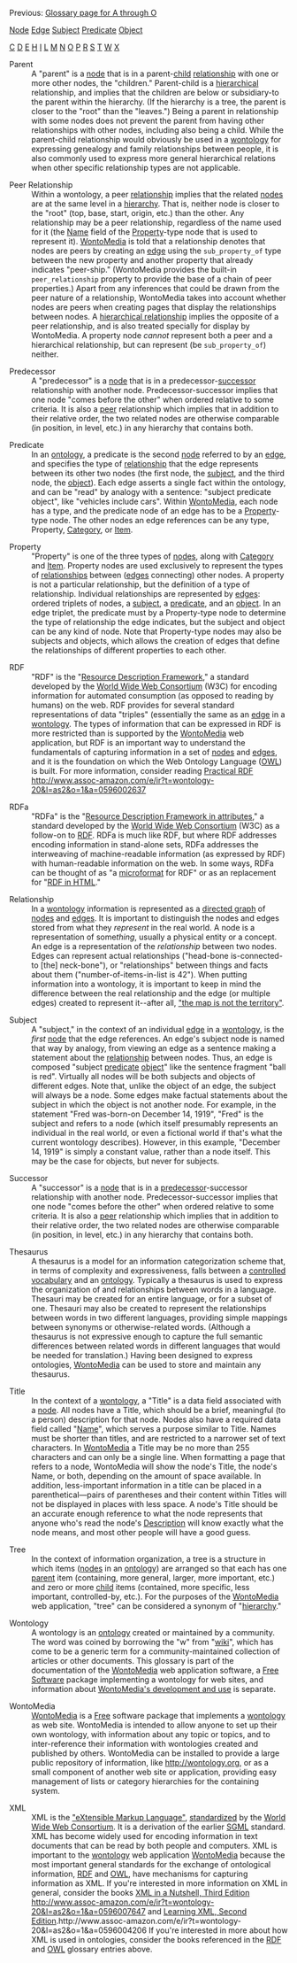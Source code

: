 <!-- Copyright (c)  2010  Glen E. Ivey
     Permission is granted to copy, distribute and/or modify this document
     under the terms of the GNU Free Documentation License, Version 1.3;
     with no Invariant Sections, no Front-Cover Texts, and no Back-Cover Texts.
     A copy of the license is in the file COPYING.DOCUMENTATION
  -->


Previous: [[WmHelp:GlossaryAtoO|Glossary page for A through O]]

[[WmHelp:GlossaryAtoO#anchor_Node|Node]]
[[WmHelp:GlossaryAtoO#anchor_Edge|Edge]]
[[WmHelp:GlossaryPtoZ#anchor_Subject|Subject]]
[[WmHelp:GlossaryPtoZ#anchor_Predicate|Predicate]]
[[WmHelp:GlossaryAtoO#anchor_Object|Object]]

[[WmHelp:GlossaryAtoO#anchor_C|C]]
[[WmHelp:GlossaryAtoO#anchor_D|D]]
[[WmHelp:GlossaryAtoO#anchor_E|E]]
[[WmHelp:GlossaryAtoO#anchor_H|H]]
[[WmHelp:GlossaryAtoO#anchor_I|I]]
[[WmHelp:GlossaryAtoO#anchor_L|L]]
[[WmHelp:GlossaryAtoO#anchor_M|M]]
[[WmHelp:GlossaryAtoO#anchor_N|N]]
[[WmHelp:GlossaryAtoO#anchor_O|O]]
[[WmHelp:GlossaryPtoZ#anchor_P|P]]
[[WmHelp:GlossaryPtoZ#anchor_R|R]]
[[WmHelp:GlossaryPtoZ#anchor_S|S]]
[[WmHelp:GlossaryPtoZ#anchor_T|T]]
[[WmHelp:GlossaryPtoZ#anchor_W|W]]
[[WmHelp:GlossaryPtoZ#anchor_X|X]]


<span id="anchor_P"></span>
<span id="anchor_Parent"></span>
;Parent
:A "parent" is a [[WmHelp:GlossaryAtoO#anchor_Node|node]] that is in a parent-[[WmHelp:GlossaryAtoO#anchor_Child|child]] [[WmHelp:GlossaryPtoZ#anchor_Relationship|relationship]] with one or more other nodes, the "children."  Parent-child is a [[WmHelp:GlossaryAtoO#anchor_Hierarchy|hierarchical]] relationship, and implies that the children are below or subsidiary-to the parent within the hierarchy.  (If the hierarchy is a tree, the parent is closer to the "root" than the "leaves.")  Being a parent in relationship with some nodes does not prevent the parent from having other relationships with other nodes, including also being a child.  While the parent-child relationship would obviously be used in a [[WmHelp:GlossaryPtoZ#anchor_Wontology|wontology]] for expressing genealogy and family relationships between people, it is also commonly used to express more general hierarchical relations when other specific relationship types are not applicable.
<span id="anchor_Peer"></span>
;Peer Relationship
:Within a wontology, a peer [[WmHelp:GlossaryPtoZ#anchor_Relationship|relationship]] implies that the related [[WmHelp:GlossaryAtoO#anchor_Node|nodes]] are at the same level in a [[WmHelp:GlossaryAtoO#anchor_Hierarchy|hierarchy]].  That is, neither node is closer to the "root" (top, base, start, origin, etc.) than the other.  Any relationship may be a peer relationship, regardless of the name used for it (the [[WmHelp:GlossaryAtoO#anchor_Name|Name]] field of the [[WmHelp:GlossaryPtoZ#anchor_Property|Property]]-type node that is used to represent it).  [[WmHelp:GlossaryPtoZ#anchor_WontoMedia|WontoMedia]] is told that a relationship denotes that nodes are peers by creating an [[WmHelp:GlossaryAtoO#anchor_Edge|edge]] using the <tt>sub_property_of</tt> type between the new property and another property that already indicates "peer-ship."  (WontoMedia provides the built-in <tt>peer_relationship</tt> property to provide the base of a chain of peer properties.)  Apart from any inferences that could be drawn from the peer nature of a relationship, WontoMedia takes into account whether nodes are peers when creating pages that display the relationships between nodes.  A [[WmHelp:GlossaryAtoO#anchor_Hierarchical|hierarchical relationship]] implies the opposite of a peer relationship, and is also treated specially for display by WontoMedia.  A property node ''cannot'' represent both a peer and a hierarchical relationship, but can represent (be <tt>sub_property_of</tt>) neither.
<span id="anchor_Predecessor"></span>
;Predecessor
:A "predecessor" is a [[WmHelp:GlossaryAtoO#anchor_Node|node]] that is in a predecessor-[[WmHelp:GlossaryPtoZ#anchor_Successor|successor]] relationship with another node.  Predecessor-successor implies that one node "comes before the other" when ordered relative to some criteria.  It is also a [[WmHelp:GlossaryPtoZ#anchor_Peer|peer]] relationship which implies that in addition to their relative order, the two related nodes are otherwise comparable (in position, in level, etc.) in any hierarchy that contains both.
<span id="anchor_Predicate"></span>
;Predicate
:In an [[WmHelp:GlossaryAtoO#anchor_Ontology|ontology]], a predicate is the second [[WmHelp:GlossaryAtoO#anchor_Node|node]] referred to by an [[WmHelp:GlossaryAtoO#anchor_Edge|edge]], and specifies the type of [[WmHelp:GlossaryPtoZ#anchor_Relationship|relationship]] that the edge represents between its other two nodes (the first node, the [[WmHelp:GlossaryPtoZ#anchor_Subject|subject]], and the third node, the [[WmHelp:GlossaryAtoO#anchor_Object|object]]).  Each edge asserts a single fact within the ontology, and can be "read" by analogy with a sentence:  "subject predicate object", like "vehicles include cars".  Within [[WmHelp:GlossaryPtoZ#anchor_WontoMedia|WontoMedia]], each node has a type, and the predicate node of an edge has to be a [[WmHelp:GlossaryPtoZ#anchor_Property|Property]]-type node.  The other nodes an edge references can be any type, Property, [[WmHelp:GlossaryAtoO#anchor_Category|Category]], or [[#category_Item|Item]].
<span id="anchor_Property"></span>
;Property
:"Property" is one of the three types of [[WmHelp:GlossaryAtoO#anchor_Node|nodes]], along with [[WmHelp:GlossaryAtoO#anchor_Category|Category]] and [[WmHelp:GlossaryAtoO#anchor_Item|Item]].  Property nodes are used exclusively to represent the types of [[WmHelp:GlossaryPtoZ#anchor_Relationships|relationships]] between ([[WmHelp:GlossaryAtoO#anchor_Edge|edges]] connecting) other nodes.  A property is not a particular relationship, but the definition of a type of relationship.  Individual relationships are represented by [[WmHelp:GlossaryAtoO#anchor_Edge|edges]]:  ordered triplets of nodes, a [[WmHelp:GlossaryPtoZ#anchor_Subject|subject]], a [[WmHelp:GlossaryPtoZ#anchor_Predicate|predicate]], and an [[WmHelp:GlossaryAtoO#anchor_Object|object]].  In an edge triplet, the predicate must by a Property-type node to determine the type of relationship the edge indicates, but the subject and object can be any kind of node.  Note that Property-type nodes may also be subjects and objects, which allows the creation of edges that define the relationships of different properties to each other.
<span id="anchor_R"></span>
<span id="anchor_RDF"></span>
;RDF
:"RDF" is the "[http://www.w3.org/RDF/ Resource Description Framework]," a standard developed by the [http://www.w3.org/ World Wide Web Consortium] (W3C) for encoding information for automated consumption (as opposed to reading by humans) on the web.  RDF provides for several standard representations of data "triples" (essentially the same as an [[WmHelp:GlossaryAtoO#anchor_Edge|edge]] in a [[WmHelp:GlossaryPtoZ#anchor_Wontology|wontology]].  The types of information that can be expressed in RDF is more restricted than is supported by the [[WmHelp:GlossaryPtoZ#anchor_WontoMedia|WontoMedia]] web application, but RDF is an important way to understand the fundamentals of capturing information in a set of [[WmHelp:GlossaryAtoO#anchor_Node|nodes]] and [[WmHelp:GlossaryAtoO#anchor_Edge|edges]], and it is the foundation on which the Web Ontology Language ([[WmHelp:GlossaryAtoO#anchor_OWL|OWL]]) is built.  For more information, consider reading [http://www.amazon.com/gp/product/0596002637?ie=UTF8&tag=wontology-20&linkCode=as2&camp=1789&creative=390957&creativeASIN=0596002637 Practical RDF] http://www.assoc-amazon.com/e/ir?t=wontology-20&l=as2&o=1&a=0596002637
<span id="anchor_RDFa"></span>
;RDFa
:"RDFa" is the "[http://www.w3.org/TR/xhtml-rdfa-primer/ Resource Description Framework in attributes]," a standard developed by the [http://www.w3.org/ World Wide Web Consortium] (W3C) as a follow-on to [[WmHelp:GlossaryPtoZ#anchor_RDF|RDF]].  RDFa is much like RDF, but where RDF addresses encoding information in stand-alone sets, RDFa addresses the interweaving of machine-readable information (as expressed by RDF) with human-readable information on the web.  In some ways, RDFa can be thought of as "a [[WmHelp:GlossaryAtoO#anchor_Microformat|microformat]] for RDF" or as an replacement for "[http://www.w3.org/2001/sw/BestPractices/HTML/ RDF in HTML]."
<span id="anchor_Relationship"></span>
;Relationship
:In a [[WmHelp:GlossaryPtoZ#anchor_Wontology|wontology]] information is represented as a [http://en.wikipedia.org/wiki/Directed_graph directed graph] of [[WmHelp:GlossaryAtoO#anchor_Node|nodes]] and [[WmHelp:GlossaryAtoO#anchor_Edge|edges]].  It is important to distinguish the nodes and edges stored from what they ''represent'' in the real world.  A node is a representation of some''thing'', usually a physical entity or a concept.  An edge is a representation of the ''relationship'' between two nodes.  Edges can represent actual relationships ("head-bone is-connected-to [the] neck-bone"), or "relationships" between things and facts about them ("number-of-items-in-list is 42").  When putting information into a wontology, it is important to keep in mind the difference between the real relationship and the edge (or multiple edges) created to represent it--after all, [http://en.wikipedia.org/wiki/Map%E2%80%93territory_relation "the map is not the territory"].
<span id="anchor_S"></span>
<span id="anchor_Subject"></span>
;Subject
:A "subject," in the context of an individual [[WmHelp:GlossaryAtoO#anchor_Edge|edge]] in a [[WmHelp:GlossaryPtoZ#anchor_Wontology|wontology]], is the ''first'' [[WmHelp:GlossaryAtoO#anchor_Node|node]] that the edge references.  An edge's subject node is named that way by analogy, from viewing an edge as a sentence making a statement about the [[WmHelp:GlossaryPtoZ#anchor_Relationship|relationship]] between nodes.  Thus, an edge is composed "subject [[WmHelp:GlossaryPtoZ#anchor_Predicate|predicate]] [[WmHelp:GlossaryAtoO#anchor_Object|object]]" like the sentence fragment "ball is red".  Virtually all nodes will be both subjects and objects of different edges.  Note that, unlike the object of an edge, the subject will always be a node.  Some edges make factual statements about the subject in which the object is not another node.  For example, in the statement "Fred was-born-on December 14, 1919", "Fred" is the subject and refers to a node (which itself presumably represents an individual in the real world, or even a fictional world if that's what the current wontology describes).  However, in this example, "December 14, 1919" is simply a constant value, rather than a node itself.  This may be the case for objects, but never for subjects.
<span id="anchor_Successor"></span>
;Successor
:A "successor" is a [[WmHelp:GlossaryAtoO#anchor_Node|node]] that is in a [[WmHelp:GlossaryPtoZ#anchor_Predecessor|predecessor]]-successor relationship with another node.  Predecessor-successor implies that one node "comes before the other" when ordered relative to some criteria.  It is also a [[WmHelp:GlossaryPtoZ#anchor_Peer|peer]] relationship which implies that in addition to their relative order, the two related nodes are otherwise comparable (in position, in level, etc.) in any hierarchy that contains both.
<span id="anchor_T"></span>
<span id="anchor_Thesaurus"></span>
;Thesaurus
:A thesaurus is a model for an information categorization scheme that, in terms of complexity and expressiveness, falls between a [[WmHelp:GlossaryAtoO#anchor_Controlled|controlled vocabulary]] and an [[WmHelp:GlossaryAtoO#anchor_Ontology|ontology]].  Typically a thesaurus is used to express the organization of and relationships between words in a language.  Thesauri may be created for an entire language, or for a subset of one.  Thesauri may also be created to represent the relationships between words in two different languages, providing simple mappings between synonyms or otherwise-related words.  (Although a thesaurus is not expressive enough to capture the full semantic differences between related words in different languages that would be needed for translation.)  Having been designed to express ontologies, [[WmHelp:GlossaryPtoZ#anchor_WontoMedia|WontoMedia]] can be used to store and maintain any thesaurus.
<span id="anchor_Title"></span>
;Title
:In the context of a [[WmHelp:GlossaryPtoZ#anchor_Wontology|wontology]], a "Title" is a data field associated with a [[WmHelp:GlossaryAtoO#anchor_Node|node]].  All nodes have a Title, which should be a brief, meaningful (to a person) description for that node.  Nodes also have a required data field called "[[WmHelp:GlossaryAtoO#anchor_Name|Name]]", which serves a purpose similar to Title.  Names must be shorter than titles, and are restricted to a narrower set of text characters.  In [[WmHelp:GlossaryPtoZ#anchor_WontoMedia|WontoMedia]] a Title may be no more than 255 characters and can only be a single line.  When formatting a page that refers to a node, WontoMedia will show the node's Title, the node's Name, or both, depending on the amount of space available.  In addition, less-important information in a title can be placed in a parenthetical&mdash;pairs of parentheses and their content within Titles will not be displayed in places with less space.  A node's Title should be an accurate enough reference to what the node represents that anyone who's read the node's [[WmHelp:GlossaryAtoO#anchor_Description|Description]] will know exactly what the node means, and most other people will have a good guess.
<span id="anchor_Tree"></span>
;Tree
:In the context of information organization, a tree is a structure in which items ([[WmHelp:GlossaryAtoO#anchor_Node|nodes]] in an [[WmHelp:GlossaryAtoO#anchor_Ontology|ontology]]) are arranged so that each has one [[WmHelp:GlossaryPtoZ#anchor_Parent|parent]] item (containing, more general, larger, more important, etc.) and zero or more [[WmHelp:GlossaryAtoO#anchor_Child|child]] items (contained, more specific, less important, controlled-by, etc.).  For the purposes of the [[WmHelp:GlossaryPtoZ#anchor_WontoMedia|WontoMedia]] web application, "tree" can be considered a synonym of "[[WmHelp:GlossaryAtoO#anchor_Hierarchy|hierarchy]]."
<span id="anchor_W"></span>
<span id="anchor_Wontology"></span>
;Wontology
:A wontology is an [[WmHelp:GlossaryAtoO#anchor_Ontology|ontology]] created or maintained by a community.  The word was coined by borrowing the "w" from "[http://en.wikipedia.org/wiki/Wiki wiki]", which has come to be a generic term for a community-maintained collection of articles or other documents.  This glossary is part of the documentation of the [[WmHelp:GlossaryPtoZ#anchor_WontoMedia|WontoMedia]] web application software, a [http://en.wikipedia.org/wiki/Free_software Free Software] package implementing a wontology for web sites, and information about [http://wontomedia.rubyforge.org/ WontoMedia's development and use] is separate.
<span id="anchor_WontoMedia"></span>
;WontoMedia
:[[WontoMedia]] is a [http://en.wikipedia.org/wiki/Free_software Free] software package that implements a [[WmHelp:GlossaryPtoZ#anchor_Wontology|wontology]] as web site.  WontoMedia is intended to allow anyone to set up their own wontology, with information about any topic or topics, and to inter-reference their information with wontologies created and published by others.  WontoMedia can be installed to provide a large public repository of information, like http://wontology.org, or as a small component of another web site or application, providing easy management of lists or category hierarchies for the containing system.
<span id="anchor_X"></span>
<span id="anchor_XML"></span>
;XML
:XML is the [http://en.wikipedia.org/wiki/XML "eXtensible Markup Language"], [http://www.w3.org/TR/2006/REC-xml11-20060816/ standardized] by the [http://www.w3.org/ World Wide Web Consortium].  It is a derivation of the earlier [http://en.wikipedia.org/wiki/Standard_Generalized_Markup_Language SGML] standard.  XML has become widely used for encoding information in text documents that can be read by both people and computers.  XML is important to the [[WmHelp:GlossaryPtoZ#anchor_Wontology|wontology]] web application [[WmHelp:GlossaryPtoZ#anchor_WontoMedia|WontoMedia]] because the most important general standards for the exchange of ontological information, [[WmHelp:GlossaryPtoZ#anchor_RDF|RDF]] and [[WmHelp:GlossaryAtoO#anchor_OWL|OWL]], have mechanisms for capturing information as XML.  If you're interested in more information on XML in general, consider the books [http://www.amazon.com/gp/product/0596007647?ie=UTF8&tag=wontology-20&linkCode=as2&camp=1789&creative=390957&creativeASIN=0596007647 XML in a Nutshell, Third Edition] http://www.assoc-amazon.com/e/ir?t=wontology-20&l=as2&o=1&a=0596007647 and [http://www.amazon.com/gp/product/0596004206?ie=UTF8&tag=wontology-20&linkCode=as2&camp=1789&creative=390957&creativeASIN=0596004206 Learning XML, Second Edition].http://www.assoc-amazon.com/e/ir?t=wontology-20&l=as2&o=1&a=0596004206  If you're interested in more about how XML is used in ontologies, consider the books referenced in the [[WmHelp:GlossaryPtoZ#anchor_RDF|RDF]] and [[WmHelp:GlossaryAtoO#anchor_OWL|OWL]] glossary entries above.
